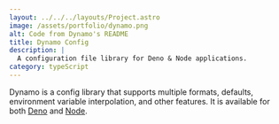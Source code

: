 ```yaml
---
layout: ../../../layouts/Project.astro
image: /assets/portfolio/dynamo.png
alt: Code from Dynamo's README
title: Dynamo Config
description: |
  A configuration file library for Deno & Node applications.
category: typeScript
---
```


Dynamo is a config library that supports multiple formats, defaults, environment variable interpolation, and other features. It is available for both [Deno](https://deno.land/x/dynamo) and [Node](https://npmjs.com/package/dynamo-config).
